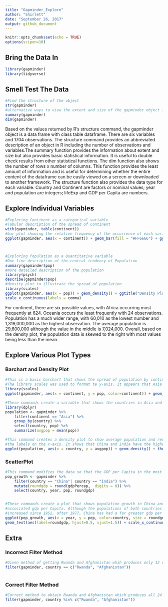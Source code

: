 ```yaml
---
title: "Gapminder_Explore"
author: "Shirlett"
date: "September 26, 2017"
output: github_document
---
```


```r
knitr::opts_chunk$set(echo = TRUE)
options(scipen=10)
```

## Bring the Data In
```r
library(gapminder)
library(tidyverse)
```

## Smell Test The Data
```r

#Find the structure of the object
str(gapminder)
#alternative ways to view the extent and size of the gapminder object ie., summary and #dim
summary(gapminder)
dim(gapminder)

```

Based on the values returned by R's structure command, the gapminder object is a data frame with class table dataframe. There are six variables and 1704 observations. The structure command provides an abbreviated description of an object in R including the number of observations and variables.The summary function provides the information about extent and size but also provides basic statistical information. It is useful to double check results from other statistical functions. The dim function also shows the number of rows x number of columns. This function provides the least amount of information and is useful for determining whether the entire content of the dataframe can be easily viewed on a screen or downloaded to another framework.
The structure function also provides the data type for each variable. Country and Continent are factors or nominal values; year and population are integers; lifeExp and GDP per Capita are numbers.



## Explore Individual Variables
```r
#Exploring Continent as a categorical variable
#Tabular description of the spread of Continent
with(gapminder, table(continent))
#bar plot showing the relative frequency of the occurrence of each variable
ggplot(gapminder, aes(x = continent)) + geom_bar(fill = "#FF6666") + ggtitle("Bar Chart showing the Frequency of Occurrence of each Continent")



#Exploring Population as a Quantitative variable
#One line description of the central tendency of Population
summary(gapminder$pop)   
#more detailed description of the population
library(psych)
describe(gapminder$pop)
#density plot to illustrate the spread of population
library(scales)
ggplot(gapminder, aes(x = pop)) + geom_density() + ggtitle("Density Plot showing the Spread of the Population in all Observations") +
scale_x_continuous(labels = comma)


```

For continent, there are six possible values, with Africa occurring most frequently at 624. Oceania occurs the least frequently with 24 observations. Population has a much wider range, with 60,010 as the lowest number and 1,319,000,000 as the highest observation. The average population is 29,600,000 although the value in the middle is 7,024,000. Overall, based on the density plot, the population data is skewed to the right with most values being less than the mean.

## Explore Various Plot Types
### Barchart and Density Plot
```r
#This is a basic barchart that shows the spread of population by continent. 
#The library scales was used to format te y-axis. It appears that Asia has the highest #population and will be explored further.
library(scales)
ggplot(gapminder, aes(x = continent, y = pop, color=continent)) + geom_col() +  ggtitle("Bar Chart of the Population in all Continents") + scale_y_continuous(labels = comma)

```
```r
#These commands create a variable that shows the countries in Asia and the average #population across the years
library(dplyr)
population <- gapminder %>% 
    filter(continent == "Asia") %>% 
    group_by(country) %>% 
    select(country, pop) %>%
    summarize(avgpop = mean(pop))

#This command creates a density plot to show average population and reorients
#the labels on the x-axis. It shows that China and India have the highest population #levels
ggplot(population, aes(x = country, y = avgpop)) + geom_density() + theme(axis.text.x = element_text(angle = 90, vjust= 0, hjust = 1)) +  scale_y_continuous(labels = comma) + ggtitle("Density Plot of the Avg Population in Asian Countries across all Years") + ylab("Average Population")
```

### ScatterPlot
```r
#This command modifies the data so that the GDP per Capita in the most population dense #countries in Asia can be viewed. A new column is added that rounds the GDP per capita.
pop_growth <- gapminder %>% 
    filter(country == "China"| country == "India") %>% 
    mutate(roundgdp = round(gdpPercap,  digits = 0)) %>% 
    select(country, year, pop, roundgdp)


#These commands create a plot that shows population growth in China and India and the 
#associated gdp per Capita. Although the populations of both countries have steadily
#increased since 1952, after 1977, China has had a far greater gdp per capita than #India.
ggplot(pop_growth, aes(x = year, y = pop, color=country, size = roundgdp)) + ggtitle("Plot of the Population Growth with GDP per Capita in China and India") + geom_point() +
geom_text(aes(label=roundgdp, hjust=0.5, vjust=1.5)) + scale_x_continuous(breaks=seq(1952, 2007, 5)) + scale_y_continuous(labels = comma) + ylab("Population")


```


## Extra
### Incorrect Filter Method
```r
#Given method of getting Rwanda and Afghanistan whih produces only 12 results
filter(gapminder, country == c("Rwanda", "Afghanistan"))
 

```
### Correct Filter Method
```r
#Correct method to obtain Rwanda and Afghanistan which produces all 24 possible results
filter(gapminder, country %in% c("Rwanda", "Afghanistan"))
```

